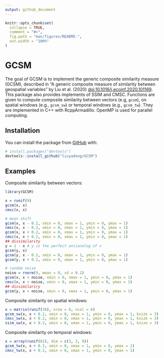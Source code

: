```yaml
---
output: github_document
---
```


```r
knitr::opts_chunk$set(
  collapse = TRUE,
  comment = "#>",
  fig.path = "man/figures/README-",
  out.width = "100%"
)
```

# GCSM

The goal of GCSM is to implement the generic composite similarity measure (GCSM), described in "A generic composite measure of similarity between geospatial variables" by Liu et al. (2020) [doi:10.1016/j.ecoinf.2020.101169](https://doi.org/10.1016/j.ecoinf.2020.101169). This package also provides implements of SSIM and CMSC. Functions are given to compute composite similarity between vectors (e.g, `gcsm`), on spatial windows (e.g., `gcsm_sw`) or temporal windows (e.g., `gcsm_tw`). They are implemented in C++ with RcppArmadillo. OpenMP is used for parallel computing.

## Installation

You can install the package from [GitHub](https://github.com/) with:

``` r
# install.packages("devtools")
devtools::install_github("liuyadong/GCSM")
```
## Examples

Composite similarity between vectors:
```r
library(GCSM)

x = runif(9)
gcsm(x, x)
cmsc(x, x)

# mean shift
gcsm(x, x - 0.2, xmin = 0, xmax = 1, ymin = 0, ymax = 1)
cmsc(x, x - 0.2, xmin = 0, xmax = 1, ymin = 0, ymax = 1)
gcsm(x, x + 0.2, xmin = 0, xmax = 1, ymin = 0, ymax = 1)
cmsc(x, x + 0.2, xmin = 0, xmax = 1, ymin = 0, ymax = 1)
## dissimilarity
y = 1 - x # y is the perfect antianalog of x
gcsm(y, x)
gcsm(y, x - 0.2, xmin = 0, xmax = 1, ymin = 0, ymax = 1)
gcsm(y, x + 0.2, xmin = 0, xmax = 1, ymin = 0, ymax = 1)

# random noise
noise = rnorm(9, mean = 0, sd = 0.1)
gcsm(x, x + noise, xmin = 0, xmax = 1, ymin = 0, ymax = 1)
cmsc(x, x + noise, xmin = 0, xmax = 1, ymin = 0, ymax = 1)
## dissimilariry
gcsm(y, x + noise, xmin = 0, xmax = 1, ymin = 0, ymax = 1)
```

Composite similarity on spatial windows:
```r
x = matrix(runif(36), nrow = 6, ncol = 6)
gcsm_sw(x, x + 0.2, xmin = 0, xmax = 1, ymin = 0, ymax = 1, ksize = 3)
cmsc_sw(x, x + 0.2, xmin = 0, xmax = 1, ymin = 0, ymax = 1, ksize = 3)
ssim_sw(x, x + 0.2, xmin = 0, xmax = 1, ymin = 0, ymax = 1, ksize = 3)
```

Composite similarity on temporal windows:
```r
x = array(runif(81), dim = c(3, 3, 9))
gcsm_tw(x, x + 0.2, xmin = 0, xmax = 1, ymin = 0, ymax = 1)
cmsc_tw(x, x + 0.2, xmin = 0, xmax = 1, ymin = 0, ymax = 1)
```
